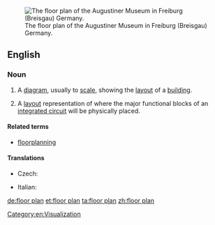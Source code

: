 {{wikipedia}}
[[Image:Floorplan Augustinermuseum freiburg.png|thumb|right|The floor plan of the Augustiner Museum in Freiburg (Breisgau) Germany.]]
==English==

===Noun===
{{en-noun|sg=[[floor]] [[plan]]}}

# {{architecture}} A [[diagram]], usually to [[scale]], showing the [[layout]] of a [[building]].
# {{electronics}} A [[layout]] representation of where the major functional blocks of an [[integrated circuit]] will be physically placed.

====Related terms====
* [[floorplanning]]

====Translations====
{{trans-top|diagram}}
* Czech: {{t-|cs|půdorys|m}}
{{trans-mid}}
* Italian: {{t|it|pianta|f}}
{{trans-bottom}}

[[Category:en:Visualization]]

[[de:floor plan]]
[[et:floor plan]]
[[ta:floor plan]]
[[zh:floor plan]]